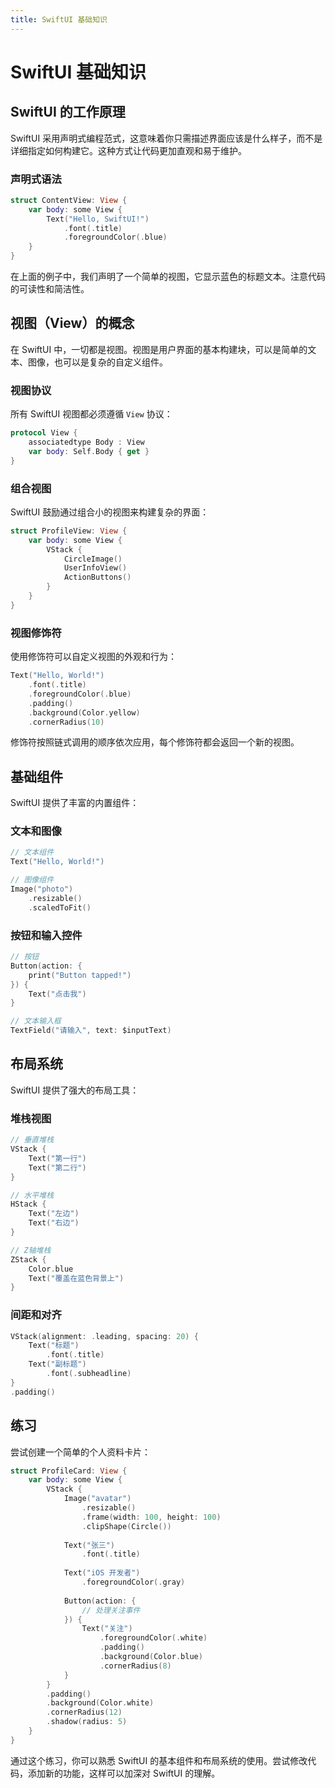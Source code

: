 ```yaml
---
title: SwiftUI 基础知识
---
```


# SwiftUI 基础知识

## SwiftUI 的工作原理

SwiftUI 采用声明式编程范式，这意味着你只需描述界面应该是什么样子，而不是详细指定如何构建它。这种方式让代码更加直观和易于维护。

### 声明式语法

```swift
struct ContentView: View {
    var body: some View {
        Text("Hello, SwiftUI!")
            .font(.title)
            .foregroundColor(.blue)
    }
}
```

在上面的例子中，我们声明了一个简单的视图，它显示蓝色的标题文本。注意代码的可读性和简洁性。

## 视图（View）的概念

在 SwiftUI 中，一切都是视图。视图是用户界面的基本构建块，可以是简单的文本、图像，也可以是复杂的自定义组件。

### 视图协议

所有 SwiftUI 视图都必须遵循 `View` 协议：

```swift
protocol View {
    associatedtype Body : View
    var body: Self.Body { get }
}
```

### 组合视图

SwiftUI 鼓励通过组合小的视图来构建复杂的界面：

```swift
struct ProfileView: View {
    var body: some View {
        VStack {
            CircleImage()
            UserInfoView()
            ActionButtons()
        }
    }
}
```

### 视图修饰符

使用修饰符可以自定义视图的外观和行为：

```swift
Text("Hello, World!")
    .font(.title)
    .foregroundColor(.blue)
    .padding()
    .background(Color.yellow)
    .cornerRadius(10)
```

修饰符按照链式调用的顺序依次应用，每个修饰符都会返回一个新的视图。

## 基础组件

SwiftUI 提供了丰富的内置组件：

### 文本和图像

```swift
// 文本组件
Text("Hello, World!")

// 图像组件
Image("photo")
    .resizable()
    .scaledToFit()
```

### 按钮和输入控件

```swift
// 按钮
Button(action: {
    print("Button tapped!")
}) {
    Text("点击我")
}

// 文本输入框
TextField("请输入", text: $inputText)
```

## 布局系统

SwiftUI 提供了强大的布局工具：

### 堆栈视图

```swift
// 垂直堆栈
VStack {
    Text("第一行")
    Text("第二行")
}

// 水平堆栈
HStack {
    Text("左边")
    Text("右边")
}

// Z轴堆栈
ZStack {
    Color.blue
    Text("覆盖在蓝色背景上")
}
```

### 间距和对齐

```swift
VStack(alignment: .leading, spacing: 20) {
    Text("标题")
        .font(.title)
    Text("副标题")
        .font(.subheadline)
}
.padding()
```

## 练习

尝试创建一个简单的个人资料卡片：

```swift
struct ProfileCard: View {
    var body: some View {
        VStack {
            Image("avatar")
                .resizable()
                .frame(width: 100, height: 100)
                .clipShape(Circle())
            
            Text("张三")
                .font(.title)
            
            Text("iOS 开发者")
                .foregroundColor(.gray)
            
            Button(action: {
                // 处理关注事件
            }) {
                Text("关注")
                    .foregroundColor(.white)
                    .padding()
                    .background(Color.blue)
                    .cornerRadius(8)
            }
        }
        .padding()
        .background(Color.white)
        .cornerRadius(12)
        .shadow(radius: 5)
    }
}
```

通过这个练习，你可以熟悉 SwiftUI 的基本组件和布局系统的使用。尝试修改代码，添加新的功能，这样可以加深对 SwiftUI 的理解。
